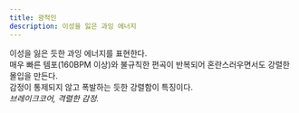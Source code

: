```yaml
---
title: 광적인
description: 이성을 잃은 과잉 에너지
---
```


이성을 잃은 듯한 과잉 에너지를 표현한다.  
매우 빠른 템포(160BPM 이상)와 불규칙한 편곡이 반복되어 혼란스러우면서도 강렬한 몰입을 만든다.  
감정이 통제되지 않고 폭발하는 듯한 강렬함이 특징이다.  
*브레이크코어, 격렬한 감정.*